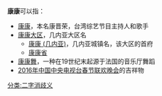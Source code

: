 '''康康'''可以指：
*[[康康|康康]]，本名康晋荣，台湾综艺节目主持人和歌手
*[[康康大区|康康大区]]，几内亚大区名
**[[康康_(几内亚)|康康 (几内亚)]]，几内亚城镇名，该大区的首府
**[[康康省|康康省]]
*[[康康舞|康康舞]]，一种在19世纪末起源于法国的音乐厅舞蹈
*[[2016年中国中央电视台春节联欢晚会|2016年中国中央电视台春节联欢晚会]]的吉祥物
{{消歧义}}

[[分类:二字消歧义|分类:二字消歧义]]